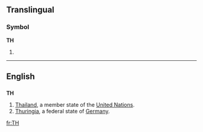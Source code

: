 {{see|th}}
==Translingual==
===Symbol===
'''TH'''
# {{SI-unit|tera|henry|[[electrical inductance]]}}

----

==English==
==={{abbreviation}}===
'''TH'''
#[[Thailand]], a member state of the [[United Nations]].
#[[Thuringia]], a federal state of [[Germany]].

[[fr:TH]]